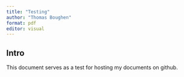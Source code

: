 ```yaml
---
title: "Testing"
author: "Thomas Boughen"
format: pdf
editor: visual
---
```


## Intro

This document serves as a test for hosting my documents on github.
